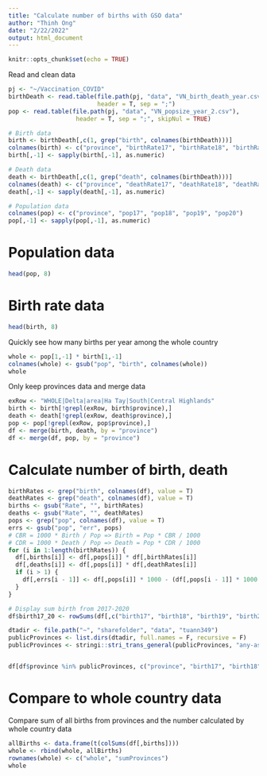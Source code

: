 ```yaml
---
title: "Calculate number of births with GSO data"
author: "Thinh Ong"
date: "2/22/2022"
output: html_document
---
```


```r
knitr::opts_chunk$set(echo = TRUE)
```

Read and clean data
```r
pj <- "~/Vaccination_COVID"
birthDeath <- read.table(file.path(pj, "data", "VN_birth_death_year.csv"),
                         header = T, sep = ";")
pop <- read.table(file.path(pj, "data", "VN_popsize_year_2.csv"),
                   header = T, sep = ";", skipNul = TRUE)

# Birth data
birth <- birthDeath[,c(1, grep("birth", colnames(birthDeath)))]
colnames(birth) <- c("province", "birthRate17", "birthRate18", "birthRate19", "birthRate20")
birth[,-1] <- sapply(birth[,-1], as.numeric)

# Death data
death <- birthDeath[,c(1, grep("death", colnames(birthDeath)))]
colnames(death) <- c("province", "deathRate17", "deathRate18", "deathRate19", "deathRate20")
death[,-1] <- sapply(death[,-1], as.numeric)

# Population data
colnames(pop) <- c("province", "pop17", "pop18", "pop19", "pop20")
pop[,-1] <- sapply(pop[,-1], as.numeric)
```

# Population data
```r
head(pop, 8)
```

# Birth rate data
```r
head(birth, 8)
```

Quickly see how many births per year among the whole country
```r
whole <- pop[1,-1] * birth[1,-1]
colnames(whole) <- gsub("pop", "birth", colnames(whole))
whole
```

Only keep provinces data and merge data
```r
exRow <- "WHOLE|Delta|area|Ha Tay|South|Central Highlands"
birth <- birth[!grepl(exRow, birth$province),]
death <- death[!grepl(exRow, death$province),]
pop <- pop[!grepl(exRow, pop$province),]
df <- merge(birth, death, by = "province")
df <- merge(df, pop, by = "province")
```

# Calculate number of birth, death
```r
birthRates <- grep("birth", colnames(df), value = T)
deathRates <- grep("death", colnames(df), value = T)
births <- gsub("Rate", "", birthRates)
deaths <- gsub("Rate", "", deathRates)
pops <- grep("pop", colnames(df), value = T)
errs <- gsub("pop", "err", pops)
# CBR = 1000 * Birth / Pop => Birth = Pop * CBR / 1000
# CDR = 1000 * Death / Pop => Death = Pop * CDR / 1000
for (i in 1:length(birthRates)) {
  df[,births[i]] <- df[,pops[i]] * df[,birthRates[i]]
  df[,deaths[i]] <- df[,pops[i]] * df[,deathRates[i]]
  if (i > 1) {
    df[,errs[i - 1]] <- df[,pops[i]] * 1000 - (df[,pops[i - 1]] * 1000 + df[,births[i]] - df[,deaths[i]])
  }
}

# Display sum birth from 2017-2020
df$birth17_20 <- rowSums(df[,c("birth17", "birth18", "birth19", "birth20")])

dtadir <- file.path("~", "sharefolder", "data", "tuann349")
publicProvinces <- list.dirs(dtadir, full.names = F, recursive = F)
publicProvinces <- stringi::stri_trans_general(publicProvinces, "any-ascii")


df[df$province %in% publicProvinces, c("province", "birth17", "birth18", "birth19", "birth20", "birth17_20")]
```

# Compare to whole country data
Compare sum of all births from provinces and the number calculated by whole country data
```r
allBirths <- data.frame(t(colSums(df[,births])))
whole <- rbind(whole, allBirths)
rownames(whole) <- c("whole", "sumProvinces")
whole
```

```r

```
